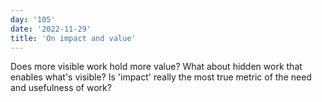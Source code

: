 ```yaml
---
day: '105'
date: '2022-11-29'
title: 'On impact and value'
---
```


Does more visible work hold more value? What about hidden work that enables what's visible? Is 'impact' really the most true metric of the need and usefulness of work?
